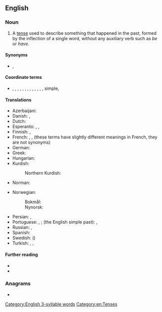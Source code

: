 ==English==

===Noun===
{{en-noun}}

# {{lb|en|grammar}} A [[tense]] used to describe something that happened in the past, formed by the inflection of a single word, without any auxiliary verb such as ''be'' or ''have''.

====Synonyms====
* {{sense|grammar}} {{l|en|preterite}}, {{l|en|preterit}}

====Coordinate terms====
* {{sense|grammatical tense}} {{l|en|past perfect}}, {{l|en|past continuous}}, {{l|en|past perfect continuous}}, {{l|en|past participle}}, {{l|en|present}}, {{l|en|present perfect}}, {{l|en|present continuous}}, {{l|en|present perfect continuous}}, {{link|en|present participle}}, {{link|en|future simple}}, {{link|en|future perfect}}, {{link|en|future continuous}}, {{link|en|future perfect continuous}}, {{link|en|future-in-the-past}} simple, {{link|en|future-perfect-in-the-past}}

====Translations====
{{trans-top|the simple past tense}}
* Azerbaijani: {{t|az|[[şühudi]] [[keçmiş]] [[zaman]]}}
* Danish: {{t+|da|præteritum}}, {{t+|da|datid}}
* Dutch: {{t+|nl|onvoltooid verleden tijd|m}}
* Esperanto: {{t+|eo|estinteco}}, {{t|eo|estinto}}, {{t+|eo|preterito}}
* Finnish: {{t+|fi|imperfekti}}, {{t+|fi|preteriti}}
* French: {{t+|fr|passé|m}}, {{t+|fr|imparfait|m}}, {{t+|fr|passé simple|m}} (these terms have slightly different meanings in French, they are not synonyms)
* German: {{t+|de|Präteritum|n}}
* Greek: {{t+|el|αόριστος|m}}
* Hungarian: {{t|hu|egyszerű múlt}}
* Kurdish:
*: Northern Kurdish: {{t+|kmr|dema borî|f}}
* Norman: {{t|nrf|sîmpl'ye pâssé|m}}
{{trans-mid}}
* Norwegian:
*: Bokmål: {{t|nb|preteritum|n}}
*: Nynorsk: {{t|nn|preteritum|n}}
* Persian: {{t|fa|ماضی ساده|tr=mâzi-e sâde|sc=fa-Arab}}, {{t|fa|گذشته ساده|tr=gozašte-ye sâde|sc=fa-Arab}}
* Portuguese: {{t+|pt|pretérito perfeito|m}}, {{t+|pt|pretérito perfeito simples|m}}; (the English simple past): {{t+|pt|passado simples|m}}, {{t|pt|pretérito simples|m}}
* Russian: {{t|ru|просто́е проше́дшее вре́мя|n}}, {{t+|ru|проше́дшее вре́мя|n}}
* Spanish: {{t+|es|pretérito}}
* Swedish: {{t+|sv|preteritum}} ({{t+|sv|imperfekt}})
* Turkish: {{t+|tr|geçmiş zaman}}, {{t|tr|-di'li geçmiş zaman}}, {{t|tr|geçmiş zamanın hikayesi}}
{{trans-bottom}}

====Further reading====
* {{pedia|Simple past (English)}}
* {{pedia|Preterite}}

===Anagrams===
* {{anagrams|en|a=aeilmppsst|palimpsest|past simple}}

[[Category:English 3-syllable words]]
[[Category:en:Tenses]]